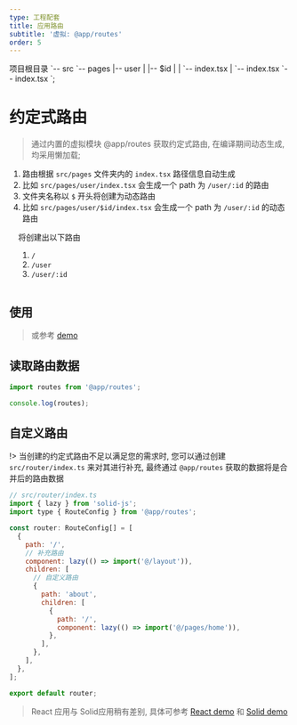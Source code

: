 ```yaml
---
type: 工程配套
title: 应用路由
subtitle: '虚拟: @app/routes'
order: 5
---
```


项目根目录
\`-- src
    \`-- pages
        |-- user
        |   |-- $id
        |   |   \`-- index.tsx
        |   \`-- index.tsx
        \`-- index.tsx
`;

# 约定式路由

> 通过内置的虚拟模块 @app/routes 获取约定式路由, 在编译期间动态生成,均采用懒加载;

1. 路由根据 `src/pages` 文件夹内的 `index.tsx` 路径信息自动生成
2. 比如 `src/pages/user/index.tsx` 会生成一个 path 为 `/user/:id` 的路由
3. 文件夹名称以 `$` 开头将创建为动态路由
4. 比如 `src/pages/user/$id/index.tsx` 会生成一个 path 为 `/user/:id` 的动态路由

<div style="display:flex;gap: 16px;align-items:center;">
<n-tree data={tree}></n-tree>
<div>
将创建出以下路由

1. `/`
2. `/user`
3. `/user/:id`
</div>
</div>

## 使用

> 或参考 [demo](https://github.com/monako97/demo-micro-app-solid)

## 读取路由数据

```ts
import routes from '@app/routes';

console.log(routes);
```

## 自定义路由

!> 当创建的约定式路由不足以满足您的需求时, 您可以通过创建 `src/router/index.ts` 来对其进行补充, 最终通过 `@app/routes` 获取的数据将是合并后的路由数据

```js
// src/router/index.ts
import { lazy } from 'solid-js';
import type { RouteConfig } from '@app/routes';

const router: RouteConfig[] = [
  {
    path: '/',
    // 补充路由
    component: lazy(() => import('@/layout')),
    children: [
      // 自定义路由
      {
        path: 'about',
        children: [
          {
            path: '/',
            component: lazy(() => import('@/pages/home')),
          },
        ],
      },
    ],
  },
];

export default router;
```

> React 应用与 Solid应用稍有差别, 具体可参考 [React demo](https://github.com/monako97/demo-micro-app-react) 和 [Solid demo](https://github.com/monako97/demo-micro-app-solid)
